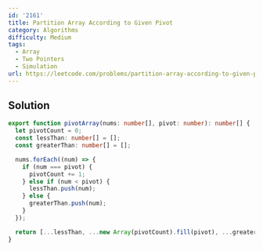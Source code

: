 ```yaml
---
id: '2161'
title: Partition Array According to Given Pivot
category: Algorithms
difficulty: Medium
tags:
  - Array
  - Two Pointers
  - Simulation
url: https://leetcode.com/problems/partition-array-according-to-given-pivot
---
```


## Solution

```typescript showLineNumbers
export function pivotArray(nums: number[], pivot: number): number[] {
  let pivotCount = 0;
  const lessThan: number[] = [];
  const greaterThan: number[] = [];

  nums.forEach((num) => {
    if (num === pivot) {
      pivotCount += 1;
    } else if (num < pivot) {
      lessThan.push(num);
    } else {
      greaterThan.push(num);
    }
  });

  return [...lessThan, ...new Array(pivotCount).fill(pivot), ...greaterThan];
}
```
